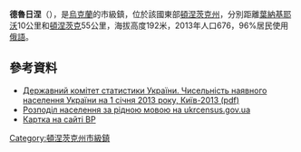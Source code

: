 {{no footnotes|time=2015-09-15T00:15:51+00:00}}
{{coord|48|11|50|N|38|17|0|E|scale:100000|display=title}}

'''德魯日涅'''（{{lang-uk|Дружне}}），是[[烏克蘭|烏克蘭]]的市級鎮，位於該國東部[[頓涅茨克州|頓涅茨克州]]，分別距離[[葉納基耶沃|葉納基耶沃]]10公里和[[頓涅茨克|頓涅茨克]]55公里，海拔高度192米，2013年人口676，96%居民使用[[俄語|俄語]]。

==參考資料==
*[http://www.ukrstat.gov.ua/druk/publicat/kat_u/2013/sb/06_13/sb_nnas_2012.zip Державний комітет статистики України. Чисельність наявного населення України на 1 січня 2013 року, Київ-2013 (pdf)] {{Wayback|url=http://www.ukrstat.gov.ua/druk/publicat/kat_u/2013/sb/06_13/sb_nnas_2012.zip |date=20181115124447 }}
*[http://database.ukrcensus.gov.ua/MULT/Database/Census/databasetree_uk.asp Розподіл населення за рідною мовою на ukrcensus.gov.ua] {{Wayback|url=http://database.ukrcensus.gov.ua/MULT/Database/Census/databasetree_uk.asp |date=20140731182036 }}
* [http://w1.c1.rada.gov.ua/pls/z7503/A005?rdat1=22.03.2014&rf7571=42745 Картка на сайті ВР] {{Wayback|url=http://w1.c1.rada.gov.ua/pls/z7503/A005?rdat1=22.03.2014&rf7571=42745 |date=20140327234016 }}

{{DEFAULTSORT:Дружне}}
[[Category:頓涅茨克州市級鎮|Category:頓涅茨克州市級鎮]]


{{Donetsk-geo-stub}}